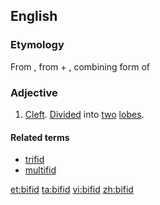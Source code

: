 ==English==

===Etymology===
From {{etyl|la}} {{term|bifidus||cleft|lang=la}}, from {{term|bi-||two|lang=la}} + {{term|-fidus|lang=la}}, combining form of {{term|findo||I cleave, split|lang=la}}

===Adjective===
{{en-adj|-}}

# [[cleft|Cleft]]. [[divided|Divided]] into [[two]] [[lobe]]s.

====Related terms====
*[[trifid]]
*[[multifid]]

[[et:bifid]]
[[ta:bifid]]
[[vi:bifid]]
[[zh:bifid]]
